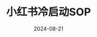 ---
title: 小红书冷启动SOP
description: 最近在实操运营小红书，之前一直不得要领，每篇笔记花四个小时，也点赞寥寥，偶有爆文也不见涨粉；找到诀窍后12天内涨到千粉，连续获得几篇千赞，并且提前开通了蒲公英内容合作（正常情况下需要5000粉才能开通）。于是，我想分享自己学习研究的一些成果，顺便复盘下心得，让朋友们少走弯路，一起进步。
date: "2024-08-21"
link: "https://xiaobot.net/p/course?refer=75f0f1ea-28bf-47a0-988e-6a5f700b21af"
---